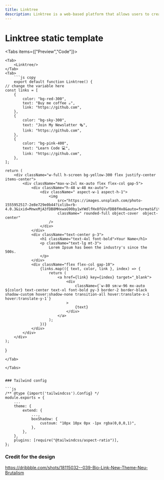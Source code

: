 ```yaml
---
title: Linktree
description: Linktree is a web-based platform that allows users to create a landing page with clickable links to multiple web destinations. It provides a simple and customizable way to showcase all of your important links in one place, such as your social media profiles, website, blog, e-commerce store, and more. By using Linktree, you can save time, streamline your online presence, and make it easier for your followers to access all of your content and resources.
---
```



# Linktree static template

<Tabs items={["Preview","Code"]}>

    <Tab>
        <Linktree/>
    </Tab>
    <Tab>
        ```js copy
        export default function Linktree() {
    // change the variable here
    const links = [
    	{
    		color: "bg-red-300",
    		text: "Buy me coffee ☕️",
    		link: "https://github.com",
    	},
    	{
    		color: "bg-sky-300",
    		text: "Join My Newslatter 🗞",
    		link: "https://github.com",
    	},
    	{
    		color: "bg-pink-400",
    		text: "Learn Code 💻",
    		link: "https://github.com",
    	},
    ];

    return (
    	<div className="w-full h-screen bg-yellow-300 flex justify-center items-center">
    		<div className="max-w-2xl mx-auto flex flex-col gap-5">
    			<div className="h-48 w-48 mx-auto">
    				<div className=" aspect-w-1 aspect-h-1">
    					<img
    						src="https://images.unsplash.com/photo-1555952517-2e8e729e0b44?ixlib=rb-4.0.3&ixid=MnwxMjA3fDB8MHxwaG90by1wYWdlfHx8fGVufDB8fHx8&auto=format&fit=crop&w=1364&q=80"
    						className=" rounded-full object-cover  object-center"
    					/>
    				</div>
    			</div>
    			<div className="text-center p-3">
    				<h1 className="text-4xl font-bold">Your Name</h1>
    				<p className="text-lg mt-3">
    					Lorem Ipsum has been the industry's since the 500s.
    				</p>
    			</div>
    			<div className="flex flex-col gap-10">
    				{links.map(({ text, color, link }, index) => {
    					return (
    						<a href={link} key={index} target="_blank">
    							<div
    								className={`w-80 sm:w-96 mx-auto ${color} text-center text-xl font-bold py-3 border-2 border-black shadow-custom hover:shadow-none transition-all hover:translate-x-1 hover:translate-y-1`}
    							>
    								{text}
    							</div>
    						</a>
    					);
    				})}
    			</div>
    		</div>
    	</div>
    );

}

````
</Tab>

</Tabs>


### Tailwind config

```js
/** @type {import('tailwindcss').Config} */
module.exports = {
    ...
	theme: {
		extend: {
            ...,
			boxShadow: {
				custoum: "10px 10px 0px -1px rgba(0,0,0,1)",
			},
		},
	},
	plugins: [require("@tailwindcss/aspect-ratio")],
};
````

### Credit for the design

https://dribbble.com/shots/18115032--039-Bio-Link-New-Theme-Neu-Brutalism
